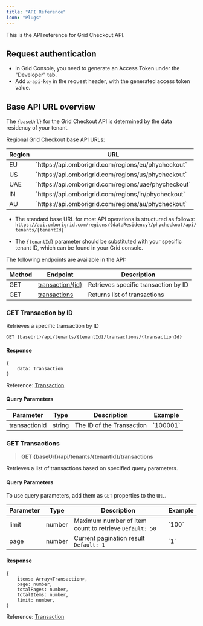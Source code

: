 ```yaml
---
title: "API Reference"
icon: "Plugs"
---
```


This is the API reference for Grid Checkout API.

## Request authentication

- In Grid Console, you need to generate an Access Token under the "Developer" tab.
- Add `x-api-key` in the request header, with the generated access token value.

## Base API URL overview

The `{baseUrl}` for the Grid Checkout API is determined by the data residency of your tenant.

Regional Grid Checkout base API URLs:

<table>
  <thead>
    <tr>
      <th>Region</th>
      <th>URL</th>
    </tr>
  </thead>
  <tbody>
    <tr>
      <td>EU</td>
      <td>`https://api.omborigrid.com/regions/eu/phycheckout`</td>
    </tr>
    <tr>
      <td>US</td>
      <td>`https://api.omborigrid.com/regions/us/phycheckout`</td>
    </tr>
    <tr>
      <td>UAE</td>
      <td>`https://api.omborigrid.com/regions/uae/phycheckout`</td>
    </tr>
    <tr>
      <td>IN</td>
      <td>`https://api.omborigrid.com/regions/in/phycheckout`</td>
    </tr>
    <tr>
      <td>AU</td>
      <td>`https://api.omborigrid.com/regions/au/phycheckout`</td>
    </tr>
  </tbody>
</table>

- The standard base URL for most API operations is structured as follows: `https://api.omborigrid.com/regions/{dataResidency}/phycheckout/api/tenants/{tenantId}`

- The `{tenantId}` parameter should be substituted with your specific tenant ID, which can be found in your Grid console.

The following endpoints are available in the API:

<table>
  <thead>
    <tr>
      <th>Method</th>
      <th>Endpoint</th>
      <th>Description</th>
    </tr>
  </thead>
  <tbody>
    <tr>
      <td>GET</td>
      <td>
        <a href="/grid-checkout/api?id=get-transaction-by-id">
          transaction/{id}
        </a>
      </td>
      <td>Retrieves specific transaction by ID</td>
    </tr>
    <tr>
      <td>GET</td>
      <td>
        <a href="/grid-checkout/api?id=get-transactions">transactions</a>
      </td>
      <td>Returns list of transactions</td>
    </tr>
  </tbody>
</table>

### GET Transaction by ID

Retrieves a specific transaction by ID

`GET {baseUrl}/api/tenants/{tenantId}/transactions/{transactionId}`

#### Response

```
{
    data: Transaction
}
```

Reference: [Transaction](/grid-checkout/data-model?id=TransactionResponse)

#### Query Parameters

<table>
  <thead>
    <tr>
      <th>Parameter</th>
      <th>Type</th>
      <th>Description</th>
      <th>Example</th>
    </tr>
  </thead>
  <tbody>
    <tr>
      <td>transactionId</td>
      <td>string</td>
      <td>The ID of the Transaction</td>
      <td>`100001`</td>
    </tr>
  </tbody>
</table>

### GET Transactions

> **GET {baseUrl}/api/tenants/{tenantId}/transactions**

Retrieves a list of transactions based on specified query parameters.

#### Query Parameters

To use query parameters, add them as `GET` properties to the `URL`.

<table>
  <thead>
    <tr>
      <th>Parameter</th>
      <th>Type</th>
      <th>Description</th>
      <th>Example</th>
    </tr>
  </thead>
  <tbody>
    <tr>
      <td>limit</td>
      <td>number</td>
      <td>
        Maximum number of item count to retrieve <code>Default: 50</code>
      </td>
      <td>`100`</td>
    </tr>
    <tr>
      <td>page</td>
      <td>number</td>
      <td>
        Current pagination result <code>Default: 1</code>
      </td>
      <td>`1`</td>
    </tr>
  </tbody>
</table>

#### Response

```
{
    items: Array<Transaction>,
    page: number,
    totalPages: number,
    totalItems: number,
    limit: number,
}
```

Reference: [Transaction](/grid-checkout/data-model?id=TransactionResponse)
